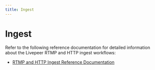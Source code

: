 ```yaml
---
title: Ingest
---
```


# Ingest

Refer to the following reference documentation for detailed information about
the Livepeer RTMP and HTTP ingest workflows:

- [RTMP and HTTP Ingest Reference Documentation](https://github.com/livepeer/go-livepeer/blob/master/doc/ingest.md)
